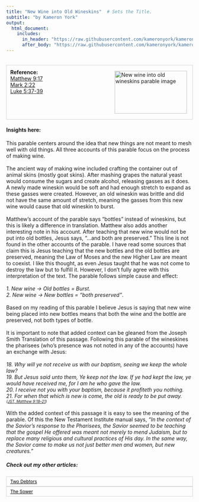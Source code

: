 ```yaml
---
title: "New Wine into Old Wineskins"  # Sets the Title.
subtitle: "by Kameron York"
output:
  html_document:
    includes:
      in_header: "https://raw.githubusercontent.com/kameronyork/kameronyork.github.io/main/parables/headers/new-wine-into-old-wineskins-header.html"
      after_body: "https://raw.githubusercontent.com/kameronyork/kameronyork.github.io/main/parables/footer.html"
---
```

<br>
<div style="border: 1px solid lightgray; padding: 10px; overflow: hidden;">
<img src="https://raw.githubusercontent.com/kameronyork/kameronyork.github.io/main/docs/assets/new-wine-old-wineskins.jpg" alt="New wine into old wineskins parable image" style="float: right; width: 195px; height: 115px; padding: 5px;">
<h4 style="text-align: left; margin: 0;">Reference:</h4>
<p style="text-align: left; margin: 0;">
<a href="https://www.churchofjesuschrist.org/study/scriptures/nt/matt/9?lang=eng&id=17#p17" target="_blank">Matthew 9:17</a><br>
<a href="https://www.churchofjesuschrist.org/study/scriptures/nt/mark/2?lang=eng&id=22#p22" target="_blank">Mark 2:22</a><br>
<a href="https://www.churchofjesuschrist.org/study/scriptures/nt/luke/5?lang=eng&id=37-39#p37" target="_blank">Luke 5:37-39</a><br>
</p>
</div>

#### Insights here:

This parable centers around the idea that new things are not meant to mesh well with old things.  All three accounts of this parable focus on the process of making wine.<br>
<br>
The ancient way of making wine included crafting the container out of animal skins (mostly goat skins).  After mashing grapes the natural yeast would consume the sugars and create alcohol, releasing gasses as it does.  A newly made wineskin would be soft and had enough stretch to expand as these gasses were created.  However, an old wineskin was brittle and did not have the same amount of stretch, meaning the gasses from this new wine would cause that old wineskin to burst.<br>
<br>
Matthew's account of the parable says "bottles" instead of wineskins, but this is likely a difference in translation.  Matthew also adds another interesting note in his account.  After teaching that new wine would not be put into old bottles, Jesus says, "...and both are preserved."  This line is not found in the other accounts of the parable.  I have read some sources that claim this is Jesus teaching that the new bottles and the old bottles are preserved, meaning the Law of Moses and the new Higher Law are meant to coexist.  I like this thought, as even Jesus taught that he was not come to destroy the law but to fulfill it.  However, I don't fully agree with this interpretation of the text.  The parable follows simple cause and effect:<br>
<br>
<i>1. New wine -> Old bottles = Burst.<br>
2. New wine -> New bottles = "both preserved"</i>.<br>
<br>
Based on my reading of this parable I believe Jesus is saying that new wine being placed into new bottles means that both the wine and the bottle are preserved, not both types of bottle.<br>
<br>
It is important to note that added context can be gleaned from the Joseph Smith Translation of this passage.  Following this parable of the wineskines the pharisees (who's presence was not noted in any of the accounts) have an exchange with Jesus: <br>
<br><i>
18. Why will ye not receive us with our baptism, seeing we keep the whole law?<br>
19. But Jesus said unto them, Ye keep not the law. If ye had kept the law, ye would have received me, for I am he who gave the law.<br>
20. I receive not you with your baptism, because it profiteth you nothing.<br>
21. For when that which is new is come, the old is ready to be put away.<br>
<font size="-3">(<a href = "https://www.churchofjesuschrist.org/study/scriptures/jst/jst-matt/9?lang=eng&id=18-21">JST, Matthew 9:18–21</a>)</font><br>
<br></i>
With the added context of this passage it is easy to see the meaning of the parable. Of this the New Testament Institute manual says, <i>"In the context of the Savior’s response to the Pharisees, the Savior seemed to be teaching that the gospel He offered was meant not merely to mend Judaism, but to replace many religious and cultural practices of His day. In the same way, the Savior came to make us not just better men and women, but new creatures." </i>


##### Check out my other articles:

<link rel="stylesheet" href="https://kameronyork.github.io/scripting/themify-icons/themify-icons.css">
<div class="container">
<div class="row">
<div class="col-12 text-md-left">
<nav class="pagination mt-3">
<a class="nav nav-prev" href="https://kameronyork.com/parables/two-debtors
.html" style="background-color: transparent; color: black; padding: 5px 10px; border: 1px solid lightgray; cursor: pointer; white-space: nowrap; font-size: 12px; display: flex; align-items: center;" 
onmouseover="this.style.backgroundColor='lightgray';" 
onmouseout="this.style.backgroundColor='transparent';" 
onmousedown="this.style.backgroundColor='gray';" 
onmouseup="this.style.backgroundColor='lightgray';">
<i class="ti-arrow-left mr-2"></i>
<span style="display: none;" class="d-md-inline-block">Two Debtors</span>
<span style="display: inline-block;" class="d-md-none">Two Debtors</span>
</a>
<a class="nav nav-next ml-3" href="https://kameronyork.com/parables/sower
.html" style="background-color: transparent; color: black; padding: 5px 10px; border: 1px solid lightgray; cursor: pointer; white-space: nowrap; font-size: 12px; display: flex; align-items: center;" 
onmouseover="this.style.backgroundColor='lightgray';" 
onmouseout="this.style.backgroundColor='transparent';" 
onmousedown="this.style.backgroundColor='gray';" 
onmouseup="this.style.backgroundColor='lightgray';">
<span style="display: none;" class="d-md-inline-block">The Sower</span>
<span style="display: inline-block;" class="d-md-none">The Sower</span>
<i class="ti-arrow-right ml-2"></i>
</a>
</nav>
</div>
</div>
</div>